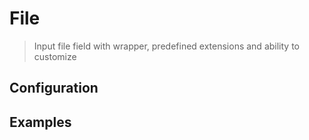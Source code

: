 
# File

> Input file field with wrapper, predefined extensions and ability to customize

<CodeBlock>
  <File />
</CodeBlock>

## Configuration

<ConfigBlock of={File} />

## Examples

<CodeBlock title="Type: Image">
  <File type="image" />
</CodeBlock>

<CodeBlock title="Type: File">
  <File type="file" />
</CodeBlock>

<CodeBlock title="Type: Mutiple">
  <File type="file" multiple={true} />
</CodeBlock>

<CodeBlock title="Type: Custom Extension">
  <File type="file" type="image/png" />
</CodeBlock>

